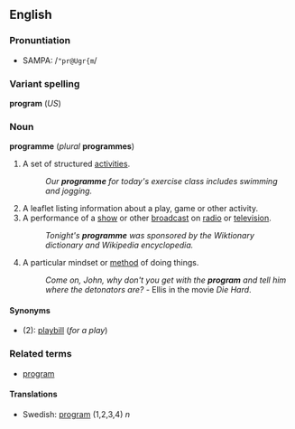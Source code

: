 <!--

If you edit this page, please make corresponding edits to "program" to keep these two pages in synch.

-->
==English==
===Pronuntiation===
*SAMPA: /<tt>"pr@Ugr{m</tt>/
===Variant spelling===
'''program''' (''US'')

===Noun===
'''programme''' (''plural'' '''programmes''')

#A set of structured [[activity|activities]]. 
#:''Our '''programme''' for today's exercise class includes swimming and jogging.''
#A leaflet listing information about a play, game or other activity.
#A performance of a [[show]] or other [[broadcast]] on [[radio]] or [[television]].  
#:''Tonight's '''programme''' was sponsored by the Wiktionary dictionary and Wikipedia encyclopedia.''
#A particular mindset or [[method]] of doing things.
#:''Come on, John, why don't you get with the '''program''' and tell him where the detonators are?'' - Ellis in the movie ''Die Hard''.

====Synonyms====
*(2): [[playbill]] (''for a play'')

<!--

Note - British English uses "program" for the computing sense (noun and verb)

-->

===Related terms===
*[[program]]

====Translations====
*Swedish: [[program#Swedish|program]] (1,2,3,4) ''n''